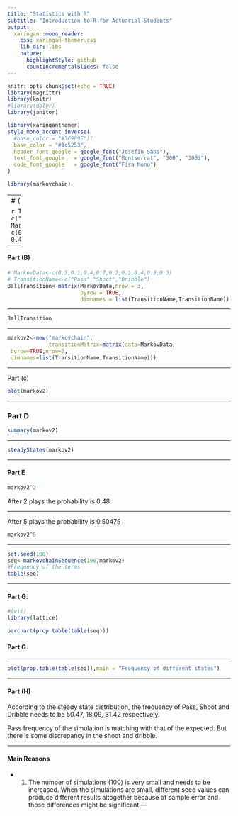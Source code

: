 ```yaml
---
title: "Statistics with R"
subtitle: "Introduction to R for Actuarial Students"
output:
  xaringan::moon_reader:
    css: xaringan-themer.css
    lib_dir: libs
    nature:
      highlightStyle: github
      countIncrementalSlides: false
---
```



```r
knitr::opts_chunk$set(echo = TRUE)
library(magrittr)
library(knitr)
#library(dplyr)
library(janitor)


```

```r
library(xaringanthemer)
style_mono_accent_inverse(
  #base_color = "#3C989E")(
  base_color = "#1c5253",
  header_font_google = google_font("Josefin Sans"),
  text_font_google   = google_font("Montserrat", "300", "300i"),
  code_font_google   = google_font("Fira Mono")
)
```



```r
library(markovchain)
```

---
# (i)

```r
TransitionName <- c("Pass","Shoot","Dribble")
MarkovData <- c(0.5,0.1,0.4,
              0.7,0.2,0.1,
              0.4,0.3,0.3) 
```

---


#### Part (B)

```r
# MarkovData<-c(0.5,0.1,0.4,0.7,0.2,0.1,0.4,0.3,0.3)
# TransitionName<-c("Pass","Shoot","Dribble") 
BallTransition<-matrix(MarkovData,nrow = 3,
                       byrow = TRUE,
                       dimnames = list(TransitionName,TransitionName))
```

---

```r
BallTransition


```


---

```r
markov2<-new("markovchain",
             transitionMatrix=matrix(data=MarkovData,
 byrow=TRUE,nrow=3,
 dimnames=list(TransitionName,TransitionName)))
```

---


Part (c)

```r

plot(markov2) 
```
---



### Part D

```r
summary(markov2)

```


---

  
```r

steadyStates(markov2)

```

---

#### Part E

```r


markov2^2


```

After 2 plays the probability is 0.48

---

After 5 plays the probability is 0.50475

```r

markov2^5
```


---



```r

set.seed(100)
seq<-markovchainSequence(100,markov2)
#Frequency of the terms
table(seq)

```
---

#### Part G.

```r
#(vii)
library(lattice)

barchart(prop.table(table(seq)))

```

#### Part G.

---

```r
plot(prop.table(table(seq)),main = "Frequency of different states")
```

---


#### Part (H) 

According to the steady state distribution, the frequency of Pass, Shoot and Dribble needs to be 50.47, 18.09, 31.42 respectively. 

Pass frequency of the simulation is matching with that of the expected. But there is some discrepancy in the shoot and dribble.

---

#### Main Reasons 
- (1) The number of simulations (100) is very small and needs 
to be increased. When the simulations are small, different seed values can produce different results altogether because of sample error and those differences might be significant
--- 